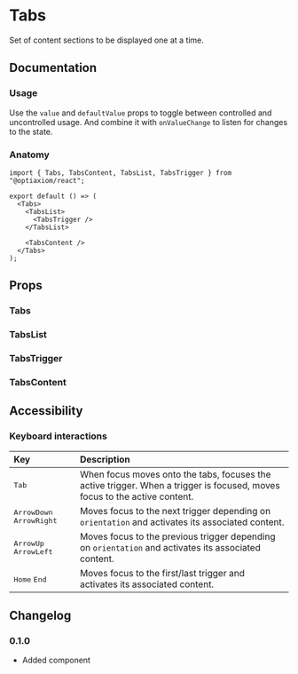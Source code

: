 
# Tabs

Set of content sections to be displayed one at a time.

<Links component="tabs" />

## Documentation

### Usage

Use the `value` and `defaultValue` props to toggle between controlled and uncontrolled usage. And combine it with `onValueChange` to listen for changes to the state.

<Demo component="tabs/usage" />

### Anatomy

```tsx
import { Tabs, TabsContent, TabsList, TabsTrigger } from "@optiaxiom/react";

export default () => (
  <Tabs>
    <TabsList>
      <TabsTrigger />
    </TabsList>

    <TabsContent />
  </Tabs>
);
```

## Props

### Tabs

<PropsTable component="Tabs" />

### TabsList

<PropsTable component="TabsList" />

### TabsTrigger

<PropsTable component="TabsTrigger" />

### TabsContent

<PropsTable component="TabsContent" />

## Accessibility

### Keyboard interactions

| Key                                                                                 | Description                                                                                                               |
| :---------------------------------------------------------------------------------- | :------------------------------------------------------------------------------------------------------------------------ |
| <Kbd>Tab</Kbd>                                                                      | When focus moves onto the tabs, focuses the active trigger. When a trigger is focused, moves focus to the active content. |
| <Flex flexDirection="row" gap="8"><Kbd>ArrowDown</Kbd> <Kbd>ArrowRight</Kbd></Flex> | Moves focus to the next trigger depending on `orientation` and activates its associated content.                          |
| <Flex flexDirection="row" gap="8"><Kbd>ArrowUp</Kbd> <Kbd>ArrowLeft</Kbd></Flex>    | Moves focus to the previous trigger depending on `orientation` and activates its associated content.                      |
| <Flex flexDirection="row" gap="8"><Kbd>Home</Kbd> <Kbd>End</Kbd></Flex>             | Moves focus to the first/last trigger and activates its associated content.                                               |

## Changelog

### 0.1.0

- Added component
